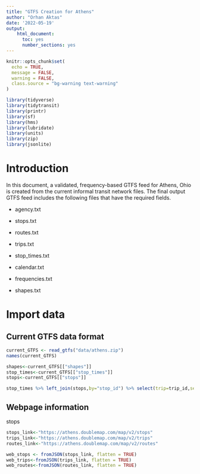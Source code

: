 ```yaml
---
title: "GTFS Creation for Athens"
author: "Orhan Aktas"
date: '2022-05-19'
output:   
    html_document:
      toc: yes
      number_sections: yes
---
```


```r
knitr::opts_chunk$set(
  echo = TRUE,
  message = FALSE,
  warning = FALSE,
  class.source = "bg-warning text-warning"
)
```

```r
library(tidyverse)
library(tidytransit)
library(printr)
library(sf)
library(hms)
library(lubridate)
library(units)
library(zip)
library(jsonlite)
```


# Introduction

In this document, a validated, frequency-based GTFS feed for Athens, Ohio is created from the current informal transit network files. The final output GTFS feed includes the following files that have the required fields.


-   agency.txt

-   stops.txt

-   routes.txt

-   trips.txt

-   stop_times.txt

-   calendar.txt

-   frequencies.txt

-   shapes.txt


# Import data

## Current GTFS data format

```r
current_GTFS <- read_gtfs("data/athens.zip")
names(current_GTFS)
```

```r
shapes<-current_GTFS[["shapes"]]
stop_times<-current_GTFS[["stop_times"]]
stops<-current_GTFS[["stops"]]

stop_times %>% left_join(stops,by="stop_id") %>% select(trip=trip_id,seq=stop_sequence,time_a=arrival_time,time_d=departure_time,stop=stop_id,stop_name) %>% View
```

## Webpage information

stops
```r

stops_link<-"https://athens.doublemap.com/map/v2/stops"
trips_link<-"https://athens.doublemap.com/map/v2/trips"
routes_link<-"https://athens.doublemap.com/map/v2/routes"

web_stops <- fromJSON(stops_link, flatten = TRUE)
web_trips<-fromJSON(trips_link, flatten = TRUE)
web_routes<-fromJSON(routes_link, flatten = TRUE)

```


